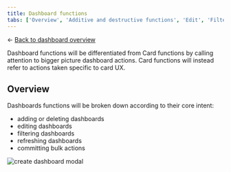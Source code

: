 ```yaml
---
title: Dashboard functions
tabs: ['Overview', 'Additive and destructive functions', 'Edit', 'Filter', 'Refresh', 'Bulk actions']
---
```


<- [Back to dashboard overview](https://pages.github.ibm.com/cdai-design/pal/patterns/dashboards/usage)

<PageDescription>

Dashboard functions will be differentiated from Card functions by calling attention to bigger picture dashboard actions. Card functions will instead refer to actions taken specific to card UX.

</PageDescription>



## Overview

Dashboards functions will be broken down according to their core intent: 

- adding or deleting dashboards
- editing dashboards
- filtering dashboards
- refreshing dashboards
- committing bulk actions


<Row>
  <Column colMd={4} colLg={8}>

![create dashboard modal](images/dashboardFunctions_overview.png)

</Column>
</Row>


